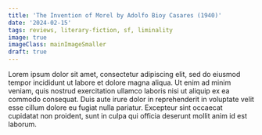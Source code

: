 ```yaml
---
title: 'The Invention of Morel by Adolfo Bioy Casares (1940)'
date: '2024-02-15'
tags: reviews, literary-fiction, sf, liminality
image: true
imageClass: mainImageSmaller
draft: true
---
```

Lorem ipsum dolor sit amet, consectetur adipiscing elit, sed do eiusmod tempor incididunt ut labore et dolore magna aliqua. Ut enim ad minim veniam, quis nostrud exercitation ullamco laboris nisi ut aliquip ex ea commodo consequat. Duis aute irure dolor in reprehenderit in voluptate velit esse cillum dolore eu fugiat nulla pariatur. Excepteur sint occaecat cupidatat non proident, sunt in culpa qui officia deserunt mollit anim id est laborum.
